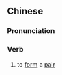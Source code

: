{{also|成对}}
==Chinese==
{{zh-forms|s=成对}}

===Pronunciation===
{{zh-pron
|m=chéngduì
|h=pfs=sùn&quot;-tui
|mn=sêng-tùi
|cat=v
}}

===Verb===
{{zh-verb}}

# to [[form]] a [[pair]]